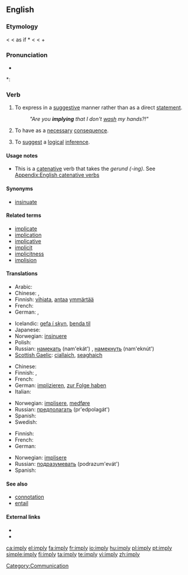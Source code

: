 ==English==

===Etymology===
< {{etyl|enm}} {{term|implien}} < {{etyl|fro}} as if *{{term||emplier}} < {{etyl|la}} {{term|implicare||to infold, involve}} < {{term|in||in}} + {{term|plicare||to fold}}

===Pronunciation===
* {{audio|en-us-imply.ogg|Audio (US)}}

*: {{rhymes|aɪ}}

===Verb===
{{en-verb|impl|i|ed}}

# {{transitive}} To express in a [[suggestive]] manner rather than as a direct [[statement]].
#: ''"Are you '''implying''' that I don't [[wash]] my hands?!"''
# {{transitive}} To have as a [[necessary]] [[consequence]].
# {{transitive}} To [[suggest]] a [[logical]] [[inference]].

====Usage notes====
* This is a [[catenative]] verb that takes the ''gerund (-ing)''. See [[Appendix:English catenative verbs]]

====Synonyms====
* [[insinuate]]

====Related terms====
* [[implicate]]
* [[implication]]
* [[implicative]]
* [[implicit]]
* [[implicitness]]
* [[implision]]

====Translations====
{{trans-top|express suggestively}}
* Arabic: {{t|ar|انطوى|tr=inTawa|sc=Arab}}
* Chinese: {{zh-zh-p|暗示|ànshì}}, {{zh-zh-p|暗指|ànzhǐ}}
* Finnish: [[vihjata]], [[antaa]] [[ymmärtää]]
* French: {{t+|fr|impliquer}}
* German: {{t+|de|bedeuten}}, {{t+|de|implizieren}}
{{trans-mid}}
* Icelandic: [[gefa í skyn]], [[benda til]]
* Japanese: {{t|ja|ほのめかす|tr=honomekasu|sc=Jpan}}
* Norwegian: [[insinuere]]
* Polish: {{t|pl|sugerować}}
* Russian: [[намекать]] (nam'ekát') {{impf}}, [[намекнуть]] (nam'eknút') {{pf}}
* [[Scottish Gaelic]]: [[ciallaich]], [[seaghaich]]
{{trans-bottom}}

{{trans-top|have as a consequence}}
* Chinese: {{zh-zh-p|意味着|yìwèizhe}}
* Finnish: {{t+|fi|merkitä}}, {{t+|fi|edellyttää}}
* French: {{t+|fr|impliquer}}
* German: [[implizieren]], [[zur Folge haben]]
* Italian: {{t|it|implicare}}
{{trans-mid}}
* Norwegian: [[implisere]], [[medføre]]
* Russian: [[предполагать]] (pr'edpolagát') {{impf}}
* Spanish: {{t-|es|implicar}}
* Swedish: {{t+|sv|implicera}}
{{trans-bottom}}

{{trans-top|suggest a logical inference}}
* Finnish: {{t-|fi|implikoida}}
* French: {{t+|fr|impliquer}}
* German: {{t+|de|implizieren}}
{{trans-mid}}
* Norwegian: [[implisere]]
* Russian: [[подразумевать]] (podrazum'evát') {{impf}}
* Spanish: {{t-|es|implicar}}
{{trans-bottom}}

====See also====
* [[connotation]]
* [[entail]]

====External links====
* {{R:Webster 1913}}
* {{R:Century 1911}}

[[Category:Communication]]

[[ca:imply]]
[[el:imply]]
[[fa:imply]]
[[fr:imply]]
[[io:imply]]
[[hu:imply]]
[[pl:imply]]
[[pt:imply]]
[[simple:imply]]
[[fi:imply]]
[[ta:imply]]
[[te:imply]]
[[vi:imply]]
[[zh:imply]]